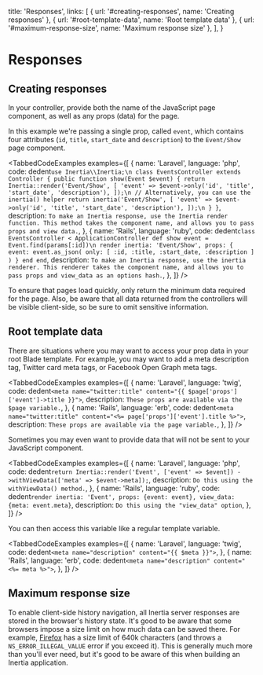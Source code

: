 
  title: 'Responses',
  links: [
    { url: '#creating-responses', name: 'Creating responses' },
    { url: '#root-template-data', name: 'Root template data' },
    { url: '#maximum-response-size', name: 'Maximum response size' },
  ],
}

# Responses

## Creating responses

In your controller, provide both the name of the JavaScript page component, as well as any props (data) for the page.

In this example we're passing a single prop, called `event`, which contains four attributes (`id`, `title`, `start_date` and `description`) to the `Event/Show` page component.

<TabbedCodeExamples
  examples={[
    {
      name: 'Laravel',
      language: 'php',
      code: dedent`
        use Inertia\\Inertia;\n
        class EventsController extends Controller
        {
            public function show(Event $event)
            {
                return Inertia::render('Event/Show', [
                    'event' => $event->only('id', 'title', 'start_date', 'description'),
                ]);\n
                // Alternatively, you can use the inertia() helper
                return inertia('Event/Show', [
                    'event' => $event->only('id', 'title', 'start_date', 'description'),
                ]);\n
            }
        }
      `,
      description: `To make an Inertia response, use the Inertia render function. This method takes the component name, and allows you to pass props and view data.`,
    },
    {
      name: 'Rails',
      language: 'ruby',
      code: dedent`
        class EventsController < ApplicationController
          def show
            event = Event.find(params[:id])\n
            render inertia: 'Event/Show',
              props: {
                event: event.as_json(
                  only: [ :id, :title, :start_date, :description ]
                )
              }
          end
        end
      `,
      description: `To make an Inertia response, use the inertia renderer. This renderer takes the component name, and allows you to pass props and view_data as an options hash.`,
    },
  ]}
/>

<Notice>
  To ensure that pages load quickly, only return the minimum data required for the page. Also, be aware that all data
  returned from the controllers will be visible client-side, so be sure to omit sensitive information.
</Notice>

## Root template data

There are situations where you may want to access your prop data in your root Blade template. For example, you may want to add a meta description tag, Twitter card meta tags, or Facebook Open Graph meta tags.

<TabbedCodeExamples
  examples={[
    {
      name: 'Laravel',
      language: 'twig',
      code: dedent`
        <meta name="twitter:title" content="{{ $page['props']['event']->title }}">
      `,
      description: `These props are available via the $page variable.`,
    },
    {
      name: 'Rails',
      language: 'erb',
      code: dedent`
        <meta name="twitter:title" content="<%= page['props']['event'].title %>">
      `,
      description: `These props are available via the page variable.`,
    },
  ]}
/>

Sometimes you may even want to provide data that will not be sent to your JavaScript component.

<TabbedCodeExamples
  examples={[
    {
      name: 'Laravel',
      language: 'php',
      code: dedent`
        return Inertia::render('Event', ['event' => $event])
            ->withViewData(['meta' => $event->meta]);
      `,
      description: `Do this using the withViewData() method.`,
    },
    {
      name: 'Rails',
      language: 'ruby',
      code: dedent`
        render inertia: 'Event', props: {event: event}, view_data: {meta: event.meta}
      `,
      description: `Do this using the "view_data" option`,
    },
  ]}
/>

You can then access this variable like a regular template variable.

<TabbedCodeExamples
  examples={[
    {
      name: 'Laravel',
      language: 'twig',
      code: dedent`
        <meta name="description" content="{{ $meta }}">
      `,
    },
    {
      name: 'Rails',
      language: 'erb',
      code: dedent`
        <meta name="description" content="<%= meta %>">
      `,
    },
  ]}
/>

## Maximum response size

To enable client-side history navigation, all Inertia server responses are stored in the browser's history state. It's good to be aware that some browsers impose a size limit on how much data can be saved there. For example, [Firefox](https://developer.mozilla.org/en-US/docs/Web/API/History/pushState) has a size limit of 640k characters (and throws a `NS_ERROR_ILLEGAL_VALUE` error if you exceed it). This is generally much more than you'll ever need, but it's good to be aware of this when building an Inertia application.
